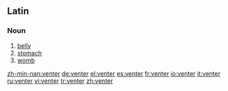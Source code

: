 ==Latin==

===Noun===
{{la-noun|venter|ventris|ventris|m|third}}

# [[belly]]
# [[stomach]]
# [[womb]]

[[zh-min-nan:venter]]
[[de:venter]]
[[el:venter]]
[[es:venter]]
[[fr:venter]]
[[io:venter]]
[[it:venter]]
[[ru:venter]]
[[vi:venter]]
[[tr:venter]]
[[zh:venter]]